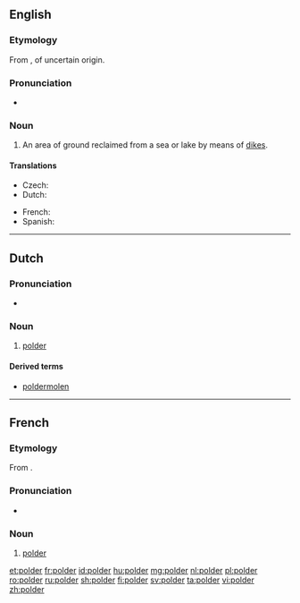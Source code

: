 ==English==

===Etymology===
From {{etyl|nl|en}} {{term|polder|lang=nl}}, of uncertain origin.

===Pronunciation===
*{{a|UK}} {{IPA|/ˈpəʊldə/|/ˈpɒldə/}}
*: {{rhymes|əʊldə(r)}}

===Noun===
{{en-noun}}

# {{cx|geography|lang=en}} An area of ground reclaimed from a sea or lake by means of [[dike]]s.

====Translations====
{{trans-top|area of ground reclaimed from a sea or lake by means of dikes}}
* Czech: {{t|cs|polder|m}}
* Dutch: {{t+|nl|polder|m}}
{{trans-mid}}
* French: {{t+|fr|polder|m}}
* Spanish: {{t|es|pólder|m}}
{{trans-bottom}}

----

==Dutch==
{{wikipedia|lang=nl}}

===Pronunciation===
* {{audio|Nl-polder.ogg|Audio|lang=nl}}

===Noun===
{{nl-noun|m|-s|poldertje}}

# {{cx|geography|lang=nl}} [[#English|polder]]

====Derived terms====
* [[poldermolen]]

----

==French==
===Etymology===
From {{etyl|nl|fr}} {{term|polder|lang=nl}}.

===Pronunciation===
*{{IPA|/pɔl.dɛʁ/|lang=fr}}

===Noun===
{{fr-noun|m}}

# {{cx|geography|lang=fr}} [[#English|polder]]

[[et:polder]]
[[fr:polder]]
[[id:polder]]
[[hu:polder]]
[[mg:polder]]
[[nl:polder]]
[[pl:polder]]
[[ro:polder]]
[[ru:polder]]
[[sh:polder]]
[[fi:polder]]
[[sv:polder]]
[[ta:polder]]
[[vi:polder]]
[[zh:polder]]